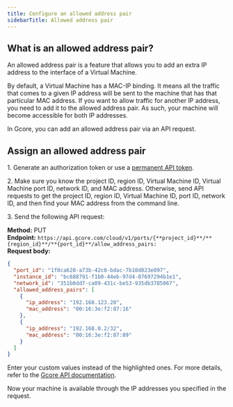 ---
title: Configure an allowed address pair
sidebarTitle: Allowed address pair
---

## What is an allowed address pair?

An allowed address pair is a feature that allows you to add an extra IP address to the interface of a Virtual Machine.

By default, a Virtual Machine has a MAC-IP binding. It means all the traffic that comes to a given IP address will be sent to the machine that has that particular MAC address. If you want to allow traffic for another IP address, you need to add it to the allowed address pair. As such, your machine will become accessible for both IP addresses.

In Gcore, you can add an allowed address pair via an API request.

## Assign an allowed address pair

1\. Generate an authorization token or use a [permanent API token](/account-settings/create-use-or-delete-a-permanent-api-token).

2\. Make sure you know the project ID, region ID, Virtual Machine ID, Virtual Machine port ID, network ID, and MAC address. Otherwise, send API requests to get the project ID, region ID, Virtual Machine ID, port ID, network ID, and then find your MAC address from the command line.

3\. Send the following API request:

**Method:** PUT  
**Endpoint:** `https://api.gcore.com/cloud/v1/ports/{**project_id}**/**{region_id}**/**{port_id}**/allow_address_pairs:`  
**Request body:**

```json
{   
  "port_id": "1f0ca628-a73b-42c0-bdac-7b10d023e097",   
  "instance_id": "bc688791-f1b0-44eb-97d4-07697294b1e1",   
  "network_id": "351b0dd7-ca09-431c-be53-935db3785067",   
  "allowed_address_pairs": [   
    {   
      "ip_address": "192.168.123.20",   
      "mac_address": "00:16:3e:f2:87:16"  
    },	   
    {   
      "ip_address": "192.168.0.2/32",   
      "mac_address": "00:16:3e:f2:87:89"  
    }   
  ]   
} 
```

Enter your custom values instead of the highlighted ones. For more details, refer to the [Gcore API documentation](https://api.gcore.com/docs/cloud).

Now your machine is available through the IP addresses you specified in the request.